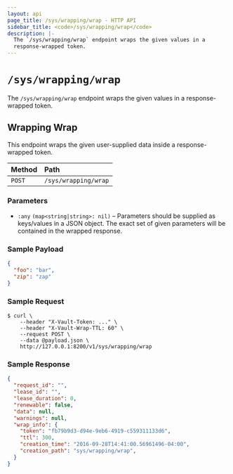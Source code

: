 ```yaml
---
layout: api
page_title: /sys/wrapping/wrap - HTTP API
sidebar_title: <code>/sys/wrapping/wrap</code>
description: |-
  The `/sys/wrapping/wrap` endpoint wraps the given values in a
  response-wrapped token.
---
```


# `/sys/wrapping/wrap`

The `/sys/wrapping/wrap` endpoint wraps the given values in a response-wrapped
token.

## Wrapping Wrap

This endpoint wraps the given user-supplied data inside a response-wrapped
token.

| Method   | Path                         |
| :--------------------------- | :--------------------- |
| `POST`   | `/sys/wrapping/wrap`         |

### Parameters

- `:any` `(map<string|string>: nil)` – Parameters should be supplied as
  keys/values in a JSON object. The exact set of given parameters will be
  contained in the wrapped response.

### Sample Payload

```json
{
  "foo": "bar",
  "zip": "zap"
}
```

### Sample Request

```
$ curl \
    --header "X-Vault-Token: ..." \
    --header "X-Vault-Wrap-TTL: 60" \
    --request POST \
    --data @payload.json \
    http://127.0.0.1:8200/v1/sys/wrapping/wrap
```

### Sample Response

```json
{
  "request_id": "",
  "lease_id": "",
  "lease_duration": 0,
  "renewable": false,
  "data": null,
  "warnings": null,
  "wrap_info": {
    "token": "fb79b9d3-d94e-9eb6-4919-c559311133d6",
    "ttl": 300,
    "creation_time": "2016-09-28T14:41:00.56961496-04:00",
    "creation_path": "sys/wrapping/wrap",
  }
}
```
